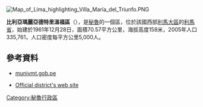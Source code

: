 [[Image:Map_of_Lima_highlighting_Villa_María_del_Triunfo.PNG|right]]
{{coord|12|09|29|S|76|55|46|W|region:PE-LMA_type:adm2nd_source:kolossus-dewiki|display=title}}

'''比利亞瑪麗亞德特里溫福區'''（{{lang-es|Distrito de Villa María del Triunfo}}），是[[秘魯|秘魯]]的一個區，位於該國西部[[利馬大區|利馬大區]]的[[利馬省|利馬省]]，始建於1961年12月28日，面積70.57平方公里，海拔高度158米，2005年人口335,761，人口密度每平方公里5,000人。

==參考資料==
* [http://www.munivmt.gob.pe munivmt.gob.pe] {{Wayback|url=http://www.munivmt.gob.pe/ |date=20210126122439 }}
* {{es icon}} [http://www.munivmt.gob.pe/ Official district's web site] {{Wayback|url=http://www.munivmt.gob.pe/ |date=20210126122439 }}

{{Peru-geo-stub}}
[[Category:秘魯行政區|Category:秘魯行政區]]